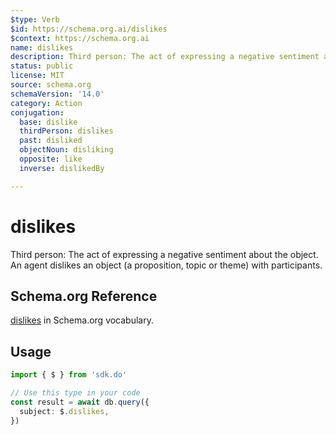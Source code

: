 ```yaml
---
$type: Verb
$id: https://schema.org.ai/dislikes
$context: https://schema.org.ai
name: dislikes
description: Third person: The act of expressing a negative sentiment about the object. An agent dislikes an object (a proposition, topic or theme) with participants.
status: public
license: MIT
source: schema.org
schemaVersion: '14.0'
category: Action
conjugation:
  base: dislike
  thirdPerson: dislikes
  past: disliked
  objectNoun: disliking
  opposite: like
  inverse: dislikedBy

---
```


# dislikes

Third person: The act of expressing a negative sentiment about the object. An agent dislikes an object (a proposition, topic or theme) with participants.

## Schema.org Reference

[dislikes](https://schema.org/DislikeAction) in Schema.org vocabulary.

## Usage

```typescript
import { $ } from 'sdk.do'

// Use this type in your code
const result = await db.query({
  subject: $.dislikes,
})
```
